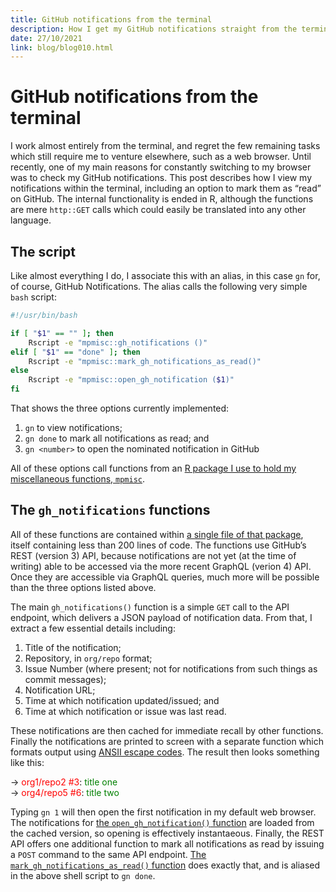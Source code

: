 ```yaml
---
title: GitHub notifications from the terminal
description: How I get my GitHub notifications straight from the terminal.
date: 27/10/2021
link: blog/blog010.html
---
```


# GitHub notifications from the terminal

I work almost entirely from the terminal, and regret the few remaining tasks
which still require me to venture elsewhere, such as a web browser. Until
recently, one of my main reasons for constantly switching to my browser was to
check my GitHub notifications. This post describes how I view my notifications
within the terminal, including an option to mark them as "read" on GitHub. The
internal functionality is ended in R, although the functions are mere
`http::GET` calls which could easily be translated into any other language.

## The script

Like almost everything I do, I associate this with an alias, in this case `gn`
for, of course, GitHub Notifications. The alias calls the following very simple
`bash` script:

```bash
#!/usr/bin/bash

if [ "$1" == "" ]; then
    Rscript -e "mpmisc::gh_notifications ()"
elif [ "$1" == "done" ]; then
    Rscript -e "mpmisc::mark_gh_notifications_as_read()"
else
    Rscript -e "mpmisc::open_gh_notification ($1)"
fi
```

That shows the three options currently implemented:

1. `gn` to view notifications;
2. `gn done` to mark all notifications as read; and
3. `gn <number>` to open the nominated notification in GitHub

All of these options call functions from an [R package I use to hold my
miscellaneous functions, `mpmisc`](https://github.com/mpadge/mpmisc).

## The `gh_notifications` functions

All of these functions are contained within [a single file of that
package](https://github.com/mpadge/mpmisc/blob/master/R/github-notifications.R),
itself containing less than 200 lines of code. The functions use GitHub's REST
(version 3) API, because notifications are not yet (at the time of writing)
able to be accessed via the more recent GraphQL (verion 4) API. Once they are
accessible via GraphQL queries, much more will be possible than the three
options listed above.

The main `gh_notifications()` function is a simple `GET` call to the API
endpoint, which delivers a JSON payload of notification data. From that,
I extract a few essential details including:

1. Title of the notification;
2. Repository, in `org/repo` format;
3. Issue Number (where present; not for notifications from such things as commit messages);
4. Notification URL;
5. Time at which notification updated/issued; and
6. Time at which notification or issue was last read.

These notifications are then cached for immediate recall by other functions.
Finally the notifications are printed to screen with a separate function which
formats output using [ANSII escape
codes](https://en.wikipedia.org/wiki/ANSI_escape_code#SGR_(Select_Graphic_Rendition)_parameters).
The result then looks something like this:


&#8594; <span style="color:red">org1/repo2 #3</span>:<span style="color:green"> title one</span><br>
&#8594; <span style="color:red">org4/repo5 #6</span>:<span style="color:green"> title two</span>

Typing `gn 1` will then open the first notification in my default web browser.
The notifications for [the `open_gh_notification()`
function](https://github.com/mpadge/mpmisc/blob/master/R/github-notifications.R#L102-L133)
are loaded from the cached version, so opening is effectively instantaeous.
Finally, the REST API offers one additional function to mark all notifications
as read by issuing a `POST` command to the same API endpoint. [The
`mark_gh_notifications_as_read()`
function](https://github.com/mpadge/mpmisc/blob/c4fbbeb32b9a6e9ef9a10c58643fe9ea18afb470/R/github-notifications.R#L141-L151)
does exactly that, and is aliased in the above shell script to `gn done`.

